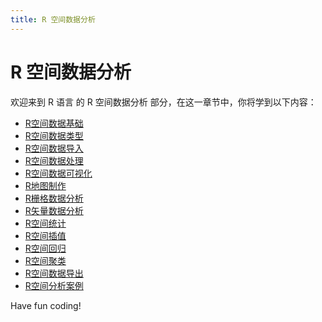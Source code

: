 ```yaml
---
title: R 空间数据分析
---
```


# R 空间数据分析

欢迎来到 R 语言 的 R 空间数据分析 部分，在这一章节中，你将学到以下内容：

- [R空间数据基础](./0-r-spatial-data-foundation.mdx)
- [R空间数据类型](./1-rspatial-data-types.mdx)
- [R空间数据导入](./2-r-spatial-data-import.mdx)
- [R空间数据处理](./3-rspatial-data-processing.mdx)
- [R空间数据可视化](./4-r-spatial-data-visualization.mdx)
- [R地图制作](./5-r-map-making.mdx)
- [R栅格数据分析](./6-r-raster-data-analysis.mdx)
- [R矢量数据分析](./7-r-vector-data-analysis.mdx)
- [R空间统计](./8-r-spatial-statistics.mdx)
- [R空间插值](./9-r-spatial-interpolation.mdx)
- [R空间回归](./10-r-spatial-regression.mdx)
- [R空间聚类](./11-r-spatial-clustering.mdx)
- [R空间数据导出](./12-r-spatial-data-export.mdx)
- [R空间分析案例](./13-r-spatial-analysis-case.mdx)

Have fun coding!